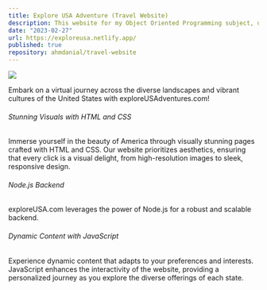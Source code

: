 ```yaml
---
title: Explore USA Adventure (Travel Website)
description: This website for my Object Oriented Programming subject, using API and Electron app.
date: "2023-02-27"
url: https://exploreusa.netlify.app/
published: true
repository: ahmdanial/travel-website
---
```


[![](https://i.ibb.co/LRyrddY/Screenshot-2024-01-29-211409.png)](https://exploreusadventures.netlify.app/) 

Embark on a virtual journey across the diverse landscapes and vibrant cultures of the United States with exploreUSAdventures.com!

###### Stunning Visuals with HTML and CSS 
Immerse yourself in the beauty of America through visually stunning pages crafted with HTML and CSS. 
Our website prioritizes aesthetics, ensuring that every click is a visual delight, from high-resolution images to sleek, responsive design.

###### Node.js Backend 
exploreUSA.com leverages the power of Node.js for a robust and scalable backend.

###### Dynamic Content with JavaScript 
Experience dynamic content that adapts to your preferences and interests. 
JavaScript enhances the interactivity of the website, providing a personalized journey as you explore the diverse offerings of each state.